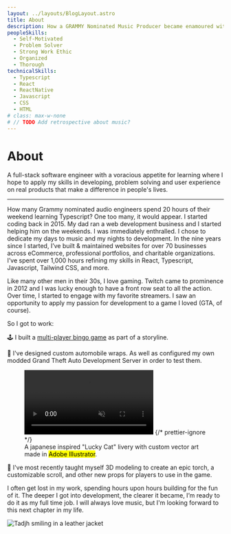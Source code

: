 ```yaml
---
layout: ../layouts/BlogLayout.astro
title: About
description: How a GRAMMY Nominated Music Producer became enamoured with Software Engineering & Web Development.
peopleSkills:
  - Self-Motivated
  - Problem Solver
  - Strong Work Ethic
  - Organized
  - Thorough
technicalSkills:
  - Typescript
  - React
  - ReactNative
  - Javascript
  - CSS
  - HTML
# class: max-w-none
# // TODO Add retrospective about music?
---
```



# About

A full-stack software engineer with a voracious appetite for learning where I hope to apply my skills in developing, problem solving and user experience on real products that make a difference in people's lives.

<FunFact />

<TagList label="People Skills" tags={frontmatter.peopleSkills} />

<TagList label="Technical Skills" tags={frontmatter.technicalSkills} />

<div class="z-10 flex h-24 w-full items-center justify-center">
  <hr class="w-1/5 border-black/90 transition-transform group-hover:scale-x-150 dark:border-white/90" />
</div>

How many Grammy nominated audio engineers spend 20 hours of their weekend learning Typescript? One too many, it would appear. I started coding back in 2015. My dad ran a web development business and I started helping him on the weekends. I was immediately enthralled. I chose to dedicate my days to music and my nights to development. In the nine years since I started, I’ve built & maintained websites for over 70 businesses across eCommerce, professional portfolios, and charitable organizations. I’ve spent over 1,000 hours refining my skills in React, Typescript, Javascript, Tailwind CSS, and more.

Like many other men in their 30s, I love gaming. Twitch came to prominence in 2012 and I was lucky enough to have a front row seat to all the action. Over time, I started to engage with my favorite streamers. I saw an opportunity to apply my passion for development to a game I loved (GTA, of course).

So I got to work:

🕹️ I built a [multi-player bingo game](/projects/bingo-multiplayer-react-app/#main) as part of a storyline.

🚗 I've designed custom automobile wraps. As well
as configured my own modded Grand Theft Auto Development Server in order to test them.

<figure>
  <video autoPlay muted loop class="animate-fadeInView" width={1280}>
    <source src={luckyCat} type="video/mp4" />
  </video>
  {/* prettier-ignore */}
  <figcaption>A japanese inspired "Lucky Cat" livery with custom vector art made in <mark>Adobe Illustrator</mark>.</figcaption>
</figure>

🔦 I've most recently taught myself 3D modeling to create an epic torch, a customizable scroll, and other new props for players to use in the game.


I often get lost in my work, spending hours upon hours building for the fun of it. The deeper I got into development, the clearer it became, I’m ready to do it as my full time job. I will always love music, but I'm looking forward to this next chapter in my life.

<Image
  src={portraitPic}
  alt="Tadjh smiling in a leather jacket"
  class="mx-auto max-w-96 shadow-2xl"
/>

<Socials />
